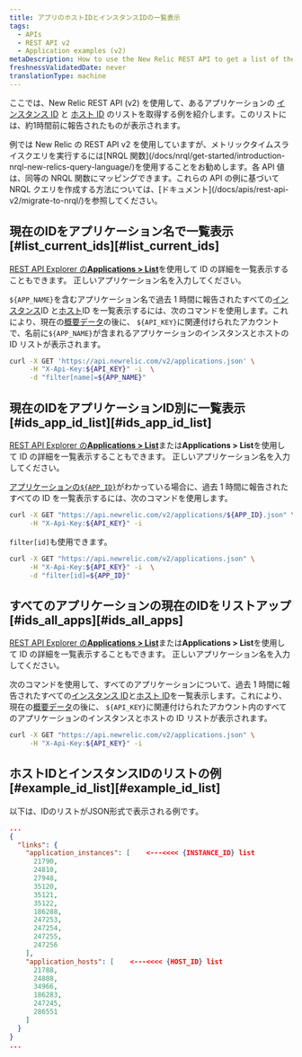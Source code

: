 ```yaml
---
title: アプリのホストIDとインスタンスIDの一覧表示
tags:
  - APIs
  - REST API v2
  - Application examples (v2)
metaDescription: How to use the New Relic REST API to get a list of the instance and host IDs for an application.
freshnessValidatedDate: never
translationType: machine
---
```


ここでは、New Relic REST API (v2) を使用して、あるアプリケーションの [インスタンス ID](/docs/apis/rest-api-v2/requirements/listing-host-instance-application-server-ids#locating_instance_id) と [ホスト ID](/docs/apis/rest-api-v2/requirements/listing-host-instance-application-server-ids#locating_host_id) のリストを取得する例を紹介します。このリストには、約1時間前に報告されたものが表示されます。

<Callout variant="important">
  例では New Relic の REST API v2 を使用していますが、メトリックタイムスライスクエリを実行するには[NRQL 関数](/docs/nrql/get-started/introduction-nrql-new-relics-query-language/)を使用することをお勧めします。各 API 値は、同等の NRQL 関数にマッピングできます。これらの API の例に基づいて NRQL クエリを作成する方法については、[ドキュメント](/docs/apis/rest-api-v2/migrate-to-nrql/)を参照してください。
</Callout>

## 現在のIDをアプリケーション名で一覧表示 [#list\_current\_ids][#list_current_ids]

[REST API Explorer の<DNT>**Applications &gt; List**</DNT>](/docs/apis/using-the-api-explorer)を使用して ID の詳細を一覧表示することもできます。 正しいアプリケーション名を入力してください。

`${APP_NAME}`を含むアプリケーション名で過去 1 時間に報告されたすべての[インスタンス](/docs/apis/rest-api-v2/requirements/listing-host-instance-application-server-ids#locating_instance_id)ID と[ホスト](/docs/apis/rest-api-v2/requirements/listing-host-instance-application-server-ids#locating_host_id)ID を一覧表示するには、次のコマンドを使用します。これにより、現在の[概要データ](/docs/apis/rest-api-v2/application-examples-v2/summary-data-examples-v2#app)の後に、 `${API_KEY}`に関連付けられたアカウントで、名前に`${APP_NAME}`が含まれるアプリケーションのインスタンスとホストの ID リストが表示されます。

```bash
curl -X GET 'https://api.newrelic.com/v2/applications.json' \
     -H "X-Api-Key:${API_KEY}" -i  \
     -d "filter[name]=${APP_NAME}"
```

## 現在のIDをアプリケーションID別に一覧表示 [#ids\_app\_id\_list][#ids_app_id_list]

[REST API Explorer の<DNT>**Applications &gt; List**</DNT>](/docs/apis/using-the-api-explorer)または<DNT>**Applications &gt; List**</DNT>を使用して ID の詳細を一覧表示することもできます。 正しいアプリケーション名を入力してください。

[アプリケーションの`${APP_ID}`](/docs/apis/rest-api-v2/application-examples-v2/listing-your-app-id-metric-data-v2)がわかっている場合に、過去 1 時間に報告されたすべての ID を一覧表示するには、次のコマンドを使用します。

```bash
curl -X GET "https://api.newrelic.com/v2/applications/${APP_ID}.json" \
     -H "X-Api-Key:${API_KEY}" -i
```

`filter[id]`も使用できます。

```bash
curl -X GET "https://api.newrelic.com/v2/applications.json" \
     -H "X-Api-Key:${API_KEY}" -i  \
     -d "filter[id]=${APP_ID}"
```

## すべてのアプリケーションの現在のIDをリストアップ [#ids\_all\_apps][#ids_all_apps]

[REST API Explorer の<DNT>**Applications &gt; List**</DNT>](/docs/apis/using-the-api-explorer)または<DNT>**Applications &gt; List**</DNT>を使用して ID の詳細を一覧表示することもできます。 正しいアプリケーション名を入力してください。

次のコマンドを使用して、すべてのアプリケーションについて、過去 1 時間に報告されたすべての[インスタンス ID](/docs/apis/rest-api-v2/requirements/listing-host-instance-application-server-ids#locating_instance_id)と[ホスト ID](/docs/apis/rest-api-v2/requirements/listing-host-instance-application-server-ids#locating_host_id)を一覧表示します。これにより、現在の[概要データ](/docs/apis/rest-api-v2/application-examples-v2/summary-data-examples-v2#app)の後に、 `${API_KEY}`に関連付けられたアカウント内のすべてのアプリケーションのインスタンスとホストの ID リストが表示されます。

```bash
curl -X GET "https://api.newrelic.com/v2/applications.json" \
     -H "X-Api-Key:${API_KEY}" -i
```

## ホストIDとインスタンスIDのリストの例 [#example\_id\_list][#example_id_list]

以下は、IDのリストがJSON形式で表示される例です。

```json
...
{  
  "links": {
    "application_instances": [    <---<<<< {INSTANCE_ID} list
      21790,
      24810,
      27948,
      35120,
      35121,
      35122,
      186288,
      247253,
      247254,
      247255,
      247256
    ],
    "application_hosts": [    <---<<<< {HOST_ID} list
      21788,
      24808,
      34966,
      186283,
      247245,
      286551
    ]
  }
}
...
```